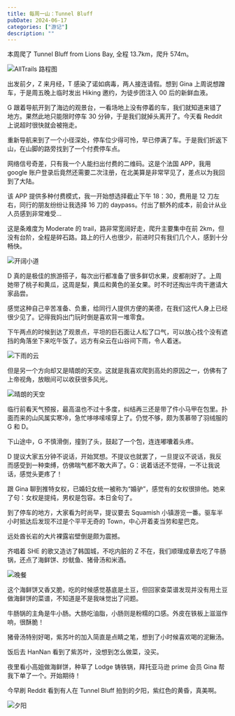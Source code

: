```yaml
---
title: 每周一山：Tunnel Bluff
pubDate: 2024-06-17
categories: ["游记"]
description: ""
---
```




本周爬了 Tunnel Bluff from Lions Bay, 全程 13.7km，爬升 574m。

<div className="image-container">
  <Image src={alltrailstunnelbluff} alt="AllTrails 路程图" />
</div>

出发前夕，Z 来月经，T 感染了诺如病毒，两人接连请假。想到 Gina 上周说想蹭车，于是周五晚上临时发出 Hiking 邀约，为徒步团注入 00 后的新鲜血液。

G 跟着导航开到了海边的观景台，一看场地上没有停着的车，我们就知道来错了地方。果然此地只能限时停车 30 分钟，于是我们就掉头离开了。今天看 Reddit 上说超时很快就会被拖走。

重新导航来到了一个小径深处，停车位少得可怜，早已停满了车。于是我们折返下山，在山脚的路旁找到了一个付费停车点。

网络信号奇差，只有我一个人能扫出付费的二维码。这是个法国 APP，我用 google 账户登录后竟然还需要二次注册，在北美算是非常罕见了，差点以为我回到了大陆。

该 APP 提供多种付费模式，我一开始想选择截止下午 18：30，费用是 12 刀左右，同行的朋友纷纷让我选择 16 刀的 daypass。付出了额外的成本，前会计从业人员感到非常难受...

这是条难度为 Moderate 的 trail，路非常宽阔好走，爬升主要集中在前 2km，但没有台阶，全程是碎石路。路上的行人也很少，前进时只有我们几个人，感到十分畅快。

<div className="image-container">
  <Image src={woods} alt="开阔小道" />
</div>

D 真的是极佳的旅游搭子，每次出行都准备了很多鲜切水果，皮都削好了。上周她带了桃子和黄瓜，这周是梨，黄瓜和黄色的圣女果。时不时还掏出牛肉干邀请大家品尝。

感觉这种自己辛苦准备、负重，给同行人提供方便的美德，在我们这代人身上已经很少见了。记得我妈出门玩时倒是喜欢背一堆零食。

下午两点的时候到达了观景点，平坦的巨石面让人松了口气，可以放心找个没有遮挡的角落坐下来吃午饭了。远方有朵云在山谷间下雨，令人着迷。

<div className="image-container">
  <Image src={rainycloud} alt="下雨的云" />
</div>

但是另一个方向却又是晴朗的天空。这就是我喜欢爬到高处的原因之一，仿佛有了上帝视角，放眼间可以收获很多风光。

<div className="image-container">
  <Image src={tunnelbluff} alt="晴朗的天空" />
</div>

临行前看天气预报，最高温也不过十多度，纠结再三还是带了件小马甲在包里。扑面而来的山风属实寒冷，急忙哆哆嗦嗦穿上了。仍觉不够，颇为羡慕带了羽绒服的 G 和 D。

下山途中，G 不慎滑倒，撞到了头，鼓起了一个包，连连嘟囔着头疼。

D 提议大家五分钟不说话，开始冥想。不提议也就罢了，一旦提议不说话，我反而感受到一种束缚，仿佛喘气都不敢大声了。G：说着话还不觉得，一不让我说话，感觉头更疼了！

跟 Gina 聊到推特女权，已婚妇女统一被称为“婚驴”，感觉有的女权很排他。她来了句：女权是提纯，男权是包容。本日金句了。

到了停车的地方，大家看为时尚早，提议要去 Squamish 小镇游览一番。驱车半小时抵达后发现不过是个平平无奇的 Town，中心开着麦当劳和星巴克。

远处酋长岩的大片裸露岩壁倒是颇为震撼。

齐唱着 SHE 的歌又造访了韩国城，不吃内脏的 Z 不在，我们顺理成章去吃了牛肠锅，还点了海鲜饼、炒鱿鱼、猪骨汤和米酒。

<div className="image-container">
  <Image src={tunnelbluffdinner} alt="晚餐" />
</div>

这个海鲜饼又香又脆，吃的时候感觉基底是土豆，但回家查菜谱发现并没有用土豆做海鲜饼的菜谱，不知道是不是我味觉出了问题。

牛肠锅的主角是牛小肠。大肠吃油脂，小肠则是粉糯的口感。外皮在铁板上滋滋作响，很酥脆！

猪骨汤特别好喝，紫苏叶的加入简直是点睛之笔，想到了小时候喜欢喝的泥鳅汤。

饭后去 HanNan 看到了紫苏叶，没想到怎么做菜，没买。

夜里看小高姐做海鲜饼，种草了 Lodge 铸铁锅，拜托亚马逊 prime 会员 Gina 帮我下单了一个。开始期待！

今早刷 Reddit 看到有人在 Tunnel Bluff 拍到的夕阳，紫红色的黄昏，真美啊。

<div className="image-container">
  <Image src={sunset} alt="夕阳" />
</div>

